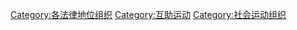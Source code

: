 [[Category:各法律地位组织|Category:各法律地位组织]]
[[Category:互助运动|Category:互助运动]]
[[Category:社会运动组织|Category:社会运动组织]]